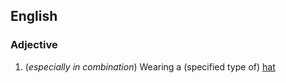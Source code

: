 ==English==

===Adjective===
{{en-adj}}

#(''especially in combination'') Wearing a (specified type of) [[hat]]